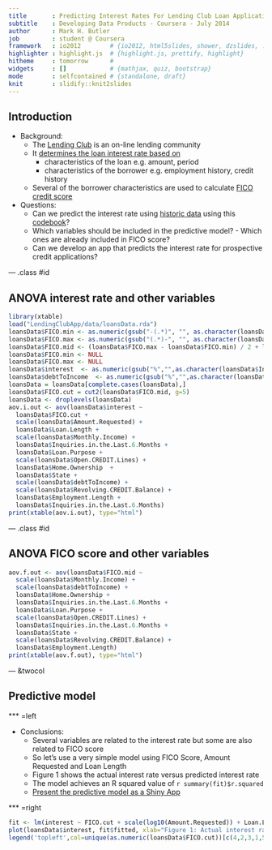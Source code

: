 ```yaml
---
title       : Predicting Interest Rates For Lending Club Loan Applications
subtitle    : Developing Data Products - Coursera - July 2014
author      : Mark H. Butler
job         : student @ Coursera
framework   : io2012        # {io2012, html5slides, shower, dzslides, ...}
highlighter : highlight.js  # {highlight.js, prettify, highlight}
hitheme     : tomorrow      # 
widgets     : []            # {mathjax, quiz, bootstrap}
mode        : selfcontained # {standalone, draft}
knit        : slidify::knit2slides
---
```


## Introduction

- Background:
     - The [Lending Club](https://www.lendingclub.com/home.action) is an on-line lending community 
     - It [determines the loan interest rate based on](https://www.lendingclub.com/public/how-we-set-interest-rates.action)
          - characteristics of the loan e.g. amount, period
          - characteristics of the borrower e.g. employment history, credit history
     - Several of the borrower characteristics are used to calculate [FICO credit score](http://en.wikipedia.org/wiki/Credit_score_in_the_United_States)
- Questions:
     - Can we predict the interest rate using [historic data](https://spark-public.s3.amazonaws.com/dataanalysis/loansData.rda) using this [codebook](https://spark-public.s3.amazonaws.com/dataanalysis/loansCodebook.pdf)? 
     - Which variables should be included in the predictive model?
           - Which ones are already included in FICO score?
     - Can we develop an app that predicts the interest rate for prospective credit applications?

--- .class #id 

## ANOVA interest rate and other variables

```r
library(xtable)
load("LendingClubApp/data/loansData.rda")
loansData$FICO.min <- as.numeric(gsub("-(.*)", "", as.character(loansData$FICO.Range)))
loansData$FICO.max <- as.numeric(gsub("(.*)-", "", as.character(loansData$FICO.Range)))
loansData$FICO.mid <- (loansData$FICO.max - loansData$FICO.min) / 2 + loansData$FICO.min
loansData$FICO.min <- NULL
loansData$FICO.max <- NULL
loansData$interest  <- as.numeric(gsub("%","",as.character(loansData$Interest.Rate)))
loansData$debtToIncome  <- as.numeric(gsub("%","",as.character(loansData$Debt.To.Income.Ratio)))
loansData = loansData[complete.cases(loansData),]
loansData$FICO.cut = cut2(loansData$FICO.mid, g=5)
loansData <- droplevels(loansData)
aov.i.out <- aov(loansData$interest ~ 
  loansData$FICO.cut + 
  scale(loansData$Amount.Requested) + 
  loansData$Loan.Length + 
  scale(loansData$Monthly.Income) + 
  loansData$Inquiries.in.the.Last.6.Months + 
  loansData$Loan.Purpose +
  scale(loansData$Open.CREDIT.Lines) + 
  loansData$Home.Ownership  +
  loansData$State +
  scale(loansData$debtToIncome) + 
  scale(loansData$Revolving.CREDIT.Balance) + 
  loansData$Employment.Length + 
  loansData$Inquiries.in.the.Last.6.Months)
print(xtable(aov.i.out), type="html")
```

--- .class #id 

## ANOVA FICO score and other variables

```r
aov.f.out <- aov(loansData$FICO.mid ~ 
  scale(loansData$Monthly.Income) + 
  scale(loansData$debtToIncome) + 
  loansData$Home.Ownership + 
  loansData$Inquiries.in.the.Last.6.Months +
  loansData$Loan.Purpose + 
  scale(loansData$Open.CREDIT.Lines) + 
  loansData$Inquiries.in.the.Last.6.Months + 
  loansData$State + 
  scale(loansData$Revolving.CREDIT.Balance) + 
  loansData$Employment.Length)
print(xtable(aov.f.out), type="html")
```

--- &twocol

## Predictive model

*** =left

- Conclusions: 
   - Several variables are related to the interest rate but some are also related to FICO score
   - So let's use a very simple model using FICO Score, Amount Requested and Loan Length
   - Figure 1 shows the actual interest rate versus predicted interest rate
   - The model achieves an R squared value of `r summary(fit)$r.squared`
   - [Present the predictive model as a Shiny App](http://butlermh.shinyapps.io/LendingClub) 

*** =right

```r
fit <- lm(interest ~ FICO.cut + scale(log10(Amount.Requested)) + Loan.Length, data=loansData)
plot(loansData$interest, fit$fitted, xlab="Figure 1: Actual interest rate (percent)", ylab="Predicted interest rate (percent)", col=loansData$FICO.cut, main="Actual interest rate versus predicted interest rate for\nmodel using FICO score, Amount Requested and Loan Length")
legend('topleft',col=unique(as.numeric(loansData$FICO.cut))[c(4,2,3,1,5)],legend=unique(loansData$FICO.cut)[c(4,2,3,1,5)],pch=19, title="FICO.cut")
```


